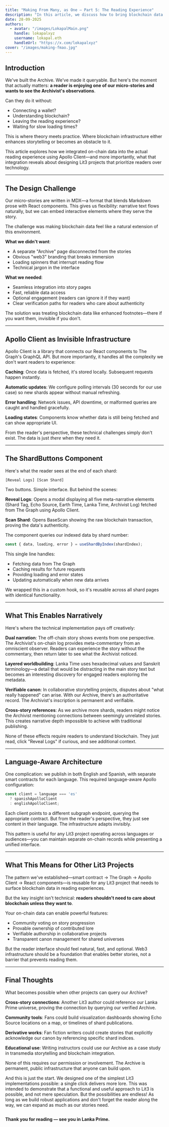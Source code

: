```yaml
---
title: "Making From Many, as One — Part 5: The Reading Experience"
description: "In this article, we discuss how to bring blockchain data to the readers in a seamless fashion."
date: 28-09-2025
authors:
  - avatar: "/images/LokapalMain.png"
    handle: lokapalxyz
    username: lokapal.eth
    handleUrl: "https://x.com/lokapalxyz"
cover: "/images/making-fmao.jpg"
---
```


## Introduction

We've built the Archive. We've made it queryable. But here's the moment that actually matters: **a reader is enjoying one of our micro-stories and wants to see the Archivist's observations**.

Can they do it without:
- Connecting a wallet?
- Understanding blockchain?
- Leaving the reading experience?
- Waiting for slow loading times?

This is where theory meets practice. Where blockchain infrastructure either enhances storytelling or becomes an obstacle to it.

This article explores how we integrated on-chain data into the actual reading experience using Apollo Client—and more importantly, what that integration reveals about designing Lit3 projects that prioritize readers over technology.

---

## The Design Challenge

Our micro-stories are written in MDX—a format that blends Markdown prose with React components. This gives us flexibility: narrative text flows naturally, but we can embed interactive elements where they serve the story.

The challenge was making blockchain data feel like a natural extension of this environment.

**What we didn't want**:
- A separate "Archive" page disconnected from the stories
- Obvious "web3" branding that breaks immersion
- Loading spinners that interrupt reading flow
- Technical jargon in the interface

**What we needed**:
- Seamless integration into story pages
- Fast, reliable data access
- Optional engagement (readers can ignore it if they want)
- Clear verification paths for readers who care about authenticity

The solution was treating blockchain data like enhanced footnotes—there if you want them, invisible if you don't.

---

## Apollo Client as Invisible Infrastructure

Apollo Client is a library that connects our React components to The Graph's GraphQL API. But more importantly, it handles all the complexity we don't want readers to experience:

**Caching**: Once data is fetched, it's stored locally. Subsequent requests happen instantly.

**Automatic updates**: We configure polling intervals (30 seconds for our use case) so new shards appear without manual refreshing.

**Error handling**: Network issues, API downtime, or malformed queries are caught and handled gracefully.

**Loading states**: Components know whether data is still being fetched and can show appropriate UI.

From the reader's perspective, these technical challenges simply don't exist. The data is just *there* when they need it.

---

## The ShardButtons Component

Here's what the reader sees at the end of each shard:

```
[Reveal Logs] [Scan Shard]
```

Two buttons. Simple interface. But behind the scenes:

**Reveal Logs**: Opens a modal displaying all five meta-narrative elements (Shard Tag, Echo Source, Earth Time, Lanka Time, Archivist Log) fetched from The Graph using Apollo Client.

**Scan Shard**: Opens BaseScan showing the raw blockchain transaction, proving the data's authenticity.

The component queries our indexed data by shard number:

```typescript
const { data, loading, error } = useShardByIndex(shardIndex);
```

This single line handles:
- Fetching data from The Graph
- Caching results for future requests
- Providing loading and error states
- Updating automatically when new data arrives

We wrapped this in a custom hook, so it's reusable across all shard pages with identical functionality.

---

## What This Enables Narratively

Here's where the technical implementation pays off creatively:

**Dual narration**: The off-chain story shows events from one perspective. The Archivist's on-chain log provides meta-commentary from an omniscient observer. Readers can experience the story without the commentary, then return later to see what the Archivist noticed.

**Layered worldbuilding**: Lanka Time uses hexadecimal values and Sanskrit terminology—a detail that would be distracting in the main story text but becomes an interesting discovery for engaged readers exploring the metadata.

**Verifiable canon**: In collaborative storytelling projects, disputes about "what really happened" can arise. With our Archive, there's an authoritative record. The Archivist's inscription is permanent and verifiable.

**Cross-story references**: As we archive more shards, readers might notice the Archivist mentioning connections between seemingly unrelated stories. This creates narrative depth impossible to achieve with traditional publishing.

None of these effects require readers to understand blockchain. They just read, click "Reveal Logs" if curious, and see additional context.

---

## Language-Aware Architecture

One complication: we publish in both English and Spanish, with separate smart contracts for each language. This required language-aware Apollo configuration:

```typescript
const client = language === 'es' 
  ? spanishApolloClient 
  : englishApolloClient;
```

Each client points to a different subgraph endpoint, querying the appropriate contract. But from the reader's perspective, they just see content in their language. The infrastructure adapts invisibly.

This pattern is useful for any Lit3 project operating across languages or audiences—you can maintain separate on-chain records while presenting a unified interface.

---

## What This Means for Other Lit3 Projects

The pattern we've established—smart contract → The Graph → Apollo Client → React components—is reusable for any Lit3 project that needs to surface blockchain data in reading experiences.

But the key insight isn't technical: **readers shouldn't need to care about blockchain unless they want to**.

Your on-chain data can enable powerful features:
- Community voting on story progression
- Provable ownership of contributed lore
- Verifiable authorship in collaborative projects
- Transparent canon management for shared universes

But the reader interface should feel natural, fast, and optional. Web3 infrastructure should be a foundation that enables better stories, not a barrier that prevents reading them.

---

## Final Thoughts

What becomes possible when other projects can query our Archive?

**Cross-story connections**: Another Lit3 author could reference our Lanka Prime universe, proving the connection by querying our verified Archive.

**Community tools**: Fans could build visualization dashboards showing Echo Source locations on a map, or timelines of shard publications.

**Derivative works**: Fan fiction writers could create stories that explicitly acknowledge our canon by referencing specific shard indices.

**Educational use**: Writing instructors could use our Archive as a case study in transmedia storytelling and blockchain integration.

None of this requires our permission or involvement. The Archive is permanent, public infrastructure that anyone can build upon. 

And this is just the start. We designed one of the simplest Lit3 implementations possible: a single click delivers more lore. This was intended to demonstrate that a functional and useful approach to Lit3 is possible, and not mere speculation. But the possibilities are endless! As long as we build robust applications and don't forget the reader along the way, we can expand as much as our stories need.

<Image
  src="/images/banner-purple.png"
  alt=""
  width={1580}
  height={140}
/>

**Thank you for reading — see you in Lanka Prime.**
